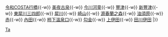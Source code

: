 {{鐵道路線|
| 模板名稱 =田川線
| 名稱 = <small>[[平成筑豐鐵道|平成-{筑}-豐鐵道]]</small> [[田川線]]
| 代表色  = #0eb8db
| 背景顏色 =#FFFFFF
| 車站列表 = [[行橋站|行橋]]{{-w}} [[令和COSTA行橋車站|令和COSTA行橋]]{{-w}} [[美夜古泉站|美夜古泉]]{{-w}} [[今川河童站|今川河童]]{{-w}} [[豐津站 (福岡縣)|豐津]]{{-w}} [[新豐津站|新豐津]]{{-w}} [[東犀川三四郎站|東犀川三四郎]]{{-w}} [[犀川站|犀川]]{{-w}} [[崎山站|崎山]]{{-w}} [[源春蘭之森站|源春蘭之森]]{{-w}} [[油須原站|油須原]]{{-w}} [[赤站|赤]]{{-w}} [[內田站|內田]]{{-w}} [[柿下溫泉口站|柿下溫泉口]]{{-w}} [[勾金站|勾金]]{{-w}} [[上伊田站|上伊田]]{{-w}} [[田川伊田站|田川伊田]]
|}}<noinclude>
[[Category:平成筑豐鐵道路線模板|Ta]]
</noinclude>